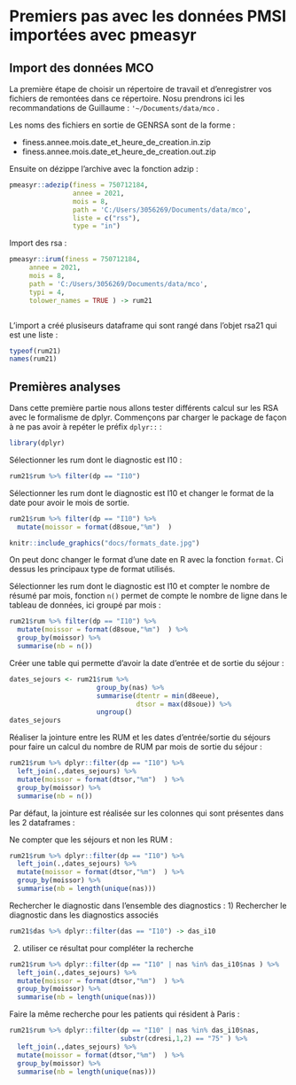 # Premiers pas avec les données PMSI importées avec pmeasyr

## Import des données MCO

La première étape de choisir un répertoire de travail et d'enregistrer vos fichiers de remontées dans ce répertoire. Nosu prendrons ici les recommandations de Guillaume : `'~/Documents/data/mco` .

Les noms des fichiers en sortie de GENRSA sont de la forme :

- finess.annee.mois.date_et_heure_de_creation.in.zip
- finess.annee.mois.date_et_heure_de_creation.out.zip

Ensuite on dézippe l'archive avec la fonction adzip :


```r
pmeasyr::adezip(finess = 750712184, 
                annee = 2021, 
                mois = 8, 
                path = 'C:/Users/3056269/Documents/data/mco', 
                liste = c("rss"), 
                type = "in")
```


Import des rsa :

```r
pmeasyr::irum(finess = 750712184, 
     annee = 2021, 
     mois = 8, 
     path = 'C:/Users/3056269/Documents/data/mco', 
     typi = 4, 
     tolower_names = TRUE ) -> rum21



```

L'import a créé plusiseurs dataframe qui sont rangé dans l'objet rsa21 qui est une liste :
```r
typeof(rum21)
names(rum21)
```

## Premières analyses

Dans cette première partie nous allons tester différents calcul sur les RSA avec le formalisme de dplyr. Commençons par charger le package de façon à ne pas avoir à repéter le préfix `dplyr::` :

```r
library(dplyr)
```

Sélectionner les rum dont le diagnostic est I10 :
```r
rum21$rum %>% filter(dp == "I10")

```

Sélectionner les rum dont le diagnostic est I10 et changer le format de la date pour avoir le mois de sortie.
```r
rum21$rum %>% filter(dp == "I10") %>%
  mutate(moissor = format(d8soue,"%m")  )

```

```r
knitr::include_graphics("docs/formats_date.jpg")
```


On peut donc changer le format d'une date en R avec la fonction `format`. Ci dessus les principaux type de format utilisés.

Sélectionner les rum dont le diagnostic est I10 et compter le nombre de résumé par mois, fonction `n()` permet de compte le nombre de ligne dans le tableau de données, ici groupé par mois :
```r
rum21$rum %>% filter(dp == "I10") %>%
  mutate(moissor = format(d8soue,"%m")  ) %>%
  group_by(moissor) %>%
  summarise(nb = n())

```


Créer une table qui permette d'avoir la date d'entrée et de sortie du séjour :
```r
dates_sejours <- rum21$rum %>% 
                      group_by(nas) %>%
                      summarise(dtentr = min(d8eeue),
                                dtsor = max(d8soue)) %>%
                      ungroup()
dates_sejours
```


Réaliser la jointure entre les RUM et les dates d'entrée/sortie du séjours pour faire un calcul du nombre de RUM par mois de sortie du séjour :

```r
rum21$rum %>% dplyr::filter(dp == "I10") %>%
  left_join(.,dates_sejours) %>%
  mutate(moissor = format(dtsor,"%m")  ) %>%
  group_by(moissor) %>%
  summarise(nb = n())
```

Par défaut, la jointure est réalisée sur les colonnes qui sont présentes dans les 2 dataframes :

Ne compter que les séjours et non les RUM :
```r
rum21$rum %>% dplyr::filter(dp == "I10") %>%
  left_join(.,dates_sejours) %>%
  mutate(moissor = format(dtsor,"%m")  ) %>%
  group_by(moissor) %>%
  summarise(nb = length(unique(nas)))
```

Rechercher le diagnostic dans l'ensemble des diagnostics :
1) Rechercher le diagnostic  dans les diagnostics associés
```r
rum21$das %>% dplyr::filter(das == "I10") -> das_i10
```
2) utiliser ce résultat pour compléter la recherche 
```r
rum21$rum %>% dplyr::filter(dp == "I10" | nas %in% das_i10$nas ) %>%
  left_join(.,dates_sejours) %>%
  mutate(moissor = format(dtsor,"%m")  ) %>%
  group_by(moissor) %>%
  summarise(nb = length(unique(nas)))
```


Faire la même recherche pour les patients qui résident à Paris :
```r
rum21$rum %>% dplyr::filter(dp == "I10" | nas %in% das_i10$nas, 
                            substr(cdresi,1,2) == "75" ) %>%
  left_join(.,dates_sejours) %>%
  mutate(moissor = format(dtsor,"%m")  ) %>%
  group_by(moissor) %>%
  summarise(nb = length(unique(nas)))
```
